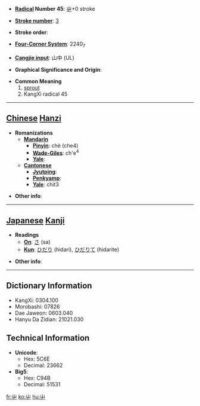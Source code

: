 * '''[[Wiktionary:Chinese radical index| Radical]] Number 45''': [[Wiktionary:Chinese radical index 屮|屮]]+0 stroke

* '''[[Wiktionary:Chinese total strokes index|Stroke number]]''': [[Wiktionary:Chinese total strokes index 3|3]]

* '''Stroke order''': 

* '''[[Wiktionary:Chinese four corner index|Four-Corner System]]''': 2240<sub>7</sub>

* '''[[Wiktionary:Chinese Cangjie index|Cangjie input]]''': 山中 (UL)

* '''Graphical Significance and Origin''': 

* '''Common Meaning'''
*#[[sprout]]
*# KangXi radical 45


----

== [[Chinese]] [[Hanzi]] ==

* '''Romanizations'''
** '''[[Mandarin]]'''
*** '''[[Pinyin]]''': chè (che4)
*** '''[[Wade-Giles]]''': ch'e<sup>4</sup>
*** '''[[Yale]]''': 
** '''[[Cantonese]]'''
*** '''[[Jyutping]]''':
*** '''[[Penkyamp]]''': 
*** '''[[Yale]]''': chit3

* '''Other info''': 

----

== [[Japanese]] [[Kanji]] ==

* '''Readings'''
** '''[[On]]''': [[さ]] (sa)
** '''[[Kun]]''': [[ひだり]] (hidari), [[ひだりて]] (hidarite)

* '''Other info''':  

----

== Dictionary Information ==

* KangXi: 0304.100
* Morobashi: 07826
* Dae Jaweon: 0603.040
* Hanyu Da Zidian: 21021.030

== Technical Information ==

* '''Unicode''':
** Hex: 5C6E
** Decimal: 23662
* '''Big5''':
** Hex: C94B
** Decimal: 51531

[[fr:屮]]
[[ko:屮]]
[[hu:屮]]
